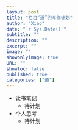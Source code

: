 ```yaml
---
layout: post
title: "栏目“道”的写作计划"
author: "Xiao"
date: "`r Sys.Date()`"
subtitle: ""
description: ""
excerpt: ""
image: ""
showonlyimage: true
URL: ""
showtoc: false
published: true
categories: ["道"]
---
```


- 读书笔记
  + 待计划
- 个人思考
  + 待计划
